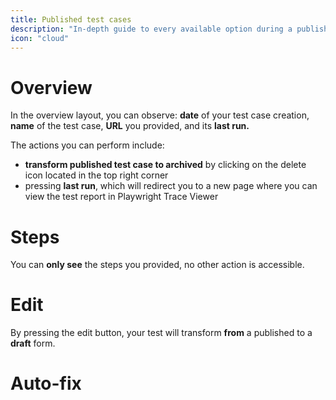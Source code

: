 ```yaml
---
title: Published test cases
description: "In-depth guide to every available option during a published test case scenario."
icon: "cloud"
---
```


# Overview

In the overview layout, you can observe: **date** of your test case creation, **name** of the test case, **URL** you provided, and its **last run.**

The actions you can perform include:
- **transform published test case to archived** by clicking on the delete icon located in the top right corner
- pressing **last run**, which will redirect you to a new page where you can view the test report in Playwright Trace Viewer

# Steps

You can **only see** the steps you provided, no other action is accessible.

<Snippet file="snippet-debug.mdx" />

# Edit

By pressing the edit button, your test will transform **from** a published to a **draft** form.

<Snippet file="snippet-run.mdx" />

# Auto-fix

<Frame caption="caption goes here">
    <iframe
        width={560}
        height={345}
        frameBorder={0}
        style={{borderRadius: 0.5 + 'rem'}}
        src=""
        allow="clipboard-write"
        frameborder="0"
        webkitallowfullscreen="true"
        mozallowfullscreen="true"
        allowfullscreen>
    </iframe>
</Frame>